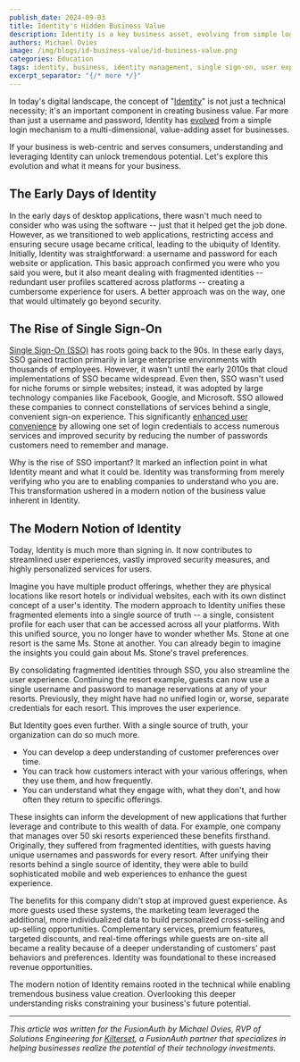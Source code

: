```yaml
---
publish_date: 2024-09-03
title: Identity's Hidden Business Value
description: Identity is a key business asset, evolving from simple logins to a unified source of truth, enhancing user experience and driving personalized services.
authors: Michael Ovies
image: /img/blogs/id-business-value/id-business-value.png
categories: Education
tags: identity, business, identity management, single sign-on, user experience 
excerpt_separator: "{/* more */}"
---
```


In today's digital landscape, the concept of "[Identity](/articles/identity-basics/)" is not just a technical necessity; it's an important component in creating business value. Far more than just a username and password, Identity has [evolved](/blog/evolution-digital-identity) from a simple login mechanism to a multi-dimensional, value-adding asset for businesses.

If your business is web-centric and serves consumers, understanding and leveraging Identity can unlock tremendous potential. Let's explore this evolution and what it means for your business.

## The Early Days of Identity

In the early days of desktop applications, there wasn't much need to consider who was using the software -- just that it helped get the job done. However, as we transitioned to web applications, restricting access and ensuring secure usage became critical, leading to the ubiquity of Identity. Initially, Identity was straightforward: a username and password for each website or application. This basic approach confirmed you were who you said you were, but it also meant dealing with fragmented identities -- redundant user profiles scattered across platforms -- creating a cumbersome experience for users. A better approach was on the way, one that would ultimately go beyond security.

## The Rise of Single Sign-On

[Single Sign-On (SSO)](/articles/authentication/how-sso-works) has roots going back to the 90s. In these early days, SSO gained traction primarily in large enterprise environments with thousands of employees. However, it wasn't until the early 2010s that cloud implementations of SSO became widespread. Even then, SSO wasn't used for niche forums or simple websites; instead, it was adopted by large technology companies like Facebook, Google, and Microsoft. SSO allowed these companies to connect constellations of services behind a single, convenient sign-on experience. This significantly [enhanced user convenience](/articles/security/sso-ux) by allowing one set of login credentials to access numerous services and improved security by reducing the number of passwords customers need to remember and manage.

Why is the rise of SSO important? It marked an inflection point in what Identity meant and what it could be. Identity was transforming from merely verifying who you are to enabling companies to understand who you are. This transformation ushered in a modern notion of the business value inherent in Identity.

## The Modern Notion of Identity

Today, Identity is much more than signing in. It now contributes to streamlined user experiences, vastly improved security measures, and highly personalized services for users.

Imagine you have multiple product offerings, whether they are physical locations like resort hotels or individual websites, each with its own distinct concept of a user's identity. The modern approach to Identity unifies these fragmented elements into a single source of truth -- a single, consistent profile for each user that can be accessed across all your platforms. With this unified source, you no longer have to wonder whether Ms. Stone at one resort is the same Ms. Stone at another. You can already begin to imagine the insights you could gain about Ms. Stone's travel preferences.

By consolidating fragmented identities through SSO, you also streamline the user experience. Continuing the resort example, guests can now use a single username and password to manage reservations at any of your resorts. Previously, they might have had no unified login or, worse, separate credentials for each resort. This improves the user experience.

But Identity goes even further. With a single source of truth, your organization can do so much more.

-   You can develop a deep understanding of customer preferences over time. 
-   You can track how customers interact with your various offerings, when they use them, and how frequently. 
-   You can understand what they engage with, what they don't, and how often they return to specific offerings. 

These insights can inform the development of new applications that further leverage and contribute to this wealth of data. For example, one company that manages over 50 ski resorts experienced these benefits firsthand. Originally, they suffered from fragmented identities, with guests having unique usernames and passwords for every resort. After unifying their resorts behind a single source of identity, they were able to build sophisticated mobile and web experiences to enhance the guest experience.

The benefits for this company didn't stop at improved guest experience. As more guests used these systems, the marketing team leveraged the additional, more individualized data to build personalized cross-selling and up-selling opportunities. Complementary services, premium features, targeted discounts, and real-time offerings while guests are on-site all became a reality because of a deeper understanding of customers' past behaviors and preferences. Identity was foundational to these increased revenue opportunities.

The modern notion of Identity remains rooted in the technical while enabling tremendous business value creation. Overlooking this deeper understanding risks constraining your business's future potential.

-------

*This article was written for the FusionAuth by Michael Ovies, RVP of Solutions Engineering for [Kilterset](https://www.kilterset.com/), a FusionAuth partner that specializes in helping businesses realize the potential of their technology investments.*
